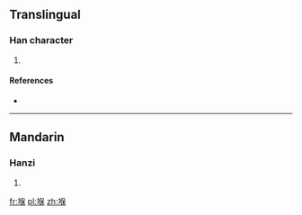 ==Translingual==

===Han character===
{{Han char|rn=32|rad=土|as=09|sn=12|four=|canj=土人口木 (GORD)|ids=⿰[[土]][[保]]}}

# {{defn|Han|sort=土09}}

====References====
* {{Han ref|kx=0233.160|dkj=05255|dj=0470.320|hdz=10464.120|uh=5822|ud=22562}}

----

==Mandarin==

===Hanzi===
{{cmn-hanzi|pin=[[bǎo]] ([[bao3]]), [[tí]] ([[ti2]])|wg=pao<sup>3</sup>, t'i<sup>2</sup>}}

# {{defn|lang=cmn|sort=土09}}

[[fr:堢]]
[[pl:堢]]
[[zh:堢]]